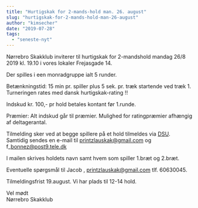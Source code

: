 ```yaml
---
title: "Hurtigskak for 2-mands-hold man. 26. august"
slug: "hurtigskak-for-2-mands-hold-man-26-august"
author: "kimsecher"
date: "2019-07-28"
tags: 
  - "seneste-nyt"
---
```


Nørrebro Skakklub inviterer til hurtigskak for 2-mandshold mandag 26/8 2019 kl. 19.10 i vores lokaler Frejasgade 14.

Der spilles i een monradgruppe ialt 5 runder.

Betænkningstid: 15 min pr. spiller plus 5 sek. pr. træk startende ved træk 1. Turneringen rates med dansk hurtigskak-rating !!

Indskud kr. 100,- pr hold betales kontant før 1.runde.

Præmier: Alt indskud går til præmier. Mulighed for ratingpræmier afhængig af deltagerantal.

Tilmelding sker ved at begge spillere på et hold tilmeldes via [DSU](https://turnering.skak.dk/TournamentActive/Details?tourId=25856).  
Samtidig sendes en e-mail til printzlauskak@gmail.com og f\_bonnez@post9.tele.dk

I mailen skrives holdets navn samt hvem som spiller 1.bræt og 2.bræt.

Eventuelle spørgsmål til Jacob , printzlauskak@gmail.com tlf. 60630045.

Tilmeldingsfrist 19.august. Vi har plads til 12-14 hold.

Vel mødt  
Nørrebro Skakklub
